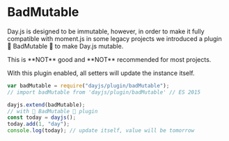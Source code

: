 
# BadMutable

Day.js is designed to be immutable, however, in order to make it fully compatible with moment.js in some legacy projects we introduced a plugin 🚨 BadMutable 🚨 to make Day.js mutable.

<Callout>
  This is **NOT** good and **NOT** recommended for most projects.
</Callout>

With this plugin enabled, all setters will update the instance itself.

```javascript
var badMutable = require("dayjs/plugin/badMutable");
// import badMutable from 'dayjs/plugin/badMutable' // ES 2015

dayjs.extend(badMutable);
// with 🚨 BadMutable 🚨 plugin
const today = dayjs();
today.add(1, "day");
console.log(today); // update itself, value will be tomorrow
```
